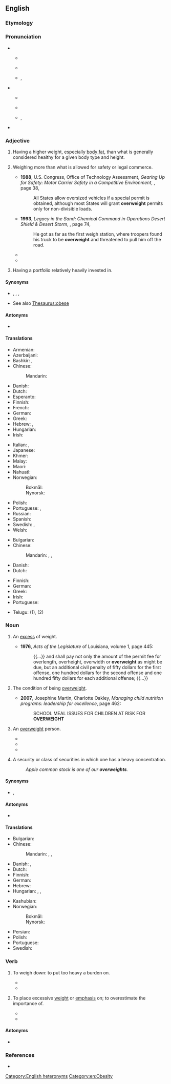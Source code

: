 ==English==

===Etymology===
{{affix|en|over-|weight}}

===Pronunciation===
* {{sense|adjective}}
** {{a|UK}} {{IPA|en|/ˌəʊvəˈweɪt/}}
** {{audio|en|LL-Q1860 (eng)-Vealhurl-overweight (adj).wav |Audio (UK)}}
** {{a|US}} {{enPR|ō'vər-wātʹ}}, {{IPA|en|/ˌoʊvɚˈweɪt/}}
* {{sense|noun}}
** {{a|UK}} {{IPA|en|/ˈəʊvəweɪt/}}
** {{audio|en|LL-Q1860 (eng)-Vealhurl-overweight (noun).wav |Audio (UK)}}
** {{a|US}} {{enPR|ōʹvər-wāt}}, {{IPA|en|/ˈoʊvɚweɪt/}}
* {{rhymes|en|eɪt|s=3}}

===Adjective===
{{en-adj}}

# {{lb|en|of a person}} Having a higher weight, especially [[body fat]], than what is generally considered healthy for a given body type and height.
#:{{ux|en|Before her diet, Jane was noticeably '''overweight''', but she shed five kilos in the next two months.}}
# {{lb|en|transportation|legal|of a vehicle}} Weighing more than what is allowed for safety or legal commerce.
#* '''1988''', U.S. Congress, Office of Technology Assessment, ''Gearing Up for Safety: Motor Carrier Safety in a Competitive Environment'', {{ISBN|1428922504}}, page 38,
#*: All States allow oversized vehicles if a special permit is obtained, although most States will grant '''overweight''' permits only for non-divisible loads.
#* '''1993''', ''Legacy in the Sand: Chemical Command in Operations Desert Shield & Desert Storm'', {{ISBN|0788104756}}, page 74,
#*: He got as far as the first weigh station, where troopers found his truck to be '''overweight''' and threatened to pull him off the road.
#* {{quote-book|en|date=13 October 1993|author={{w|National Transportation Safety Board}}|title=Aircraft Accident Report: In-Flight Engine Separation, Japan Airlines, Inc., Flight 46E, Boeing 747-121, N473EV, Anchorage, Alaska, March 31, 1993|chapter=1.17.1 Maintenance Records|url=https://www.ntsb.gov/investigations/AccidentReports/Reports/AAR9306.pdf|archiveurl=https://web.archive.org/web/20220617195845/https://www.ntsb.gov/investigations/AccidentReports/Reports/AAR9306.pdf|archivedate=17 June 2022|accessdate=17 June 2022|page=26|text=The records did not reveal any previous encounters with severe turbulence.  The three major alterations/repairs involving the wing were either far outboard of the strut wing station, or were performed on the right wing.  Two '''overweight''' landings had been recorded since the aircraft was put into service with Evergreen.  In both cases, an inspection of the airplane was accomplished in accordance with the Boeing Maintenance Manual.}}
#* {{quote-book|en|date=26 July 1999|author={{w|National Transportation Safety Board}}|title=Railroad Accident Report: Collision of Northern Indiana Commuter Transportation District Train 102 With a Tractor-Trailer, Portage, Indiana, June 18, 1998|isbn=1428996532|chapter=Operator Actions|url=https://www.ntsb.gov/investigations/AccidentReports/Reports/RAR9903.pdf|archiveurl=https://web.archive.org/web/20220617194238/https://www.ntsb.gov/investigations/AccidentReports/Reports/RAR9903.pdf|archivedate=17 June 2022|accessdate=17 June 2022|page=48|text=Postaccident examination of the vehicle indicated, for example, that the driver had not adequately maintained his logbook and that his vehicle had been '''overweight''' for travel in Indiana.}}
# {{lb|en|investment|finance|followed by a noun or prepositional phrase indicating a security or type of security}} Having a portfolio relatively heavily invested in.
#:{{ux|en|Our portfolio is very '''overweight''' (in) Asian technology stocks.}}

====Synonyms====
* {{sense|of a person}} {{l|en|fat}}, {{l|en|morbidly obese}}, {{l|en|obese}}, {{l|en|overnourished}} {{qualifier|often euphemistic}}
* See also [[Thesaurus:obese]]

====Antonyms====
* {{l|en|underweight}}

====Translations====
{{trans-top|of a person, heavier than is healthy}}
* Armenian: {{t|hy|[[նորմայից]] [[ավել]] [[քաշ]] [[ունեցող]]}}
* Azerbaijani: {{t|az|artıq çəkili}}
* Bashkir: {{t|ba|йыуан|sc=Cyrl}}, {{t|ba|һимеҙ|sc=Cyrl}}
* Chinese:
*: Mandarin: {{t+|cmn|超重|tr=chāozhòng}}
* Danish: {{t|da|overvægtig}}
* Dutch: {{t|nl|te zwaar}}
* Esperanto: {{t|eo|superpeza}}
* Finnish: {{t+|fi|ylipainoinen}}
* French: {{t|fr|[[en]] [[surpoids]]}}
* German: {{t+|de|übergewichtig}}
* Greek: {{t+|el|υπέρβαρος}}
* Hebrew: {{t|he|בעל משקל עודף|m|tr=báal mishkál odéf}}, {{t+|he|שמן|m|tr=shamén}}
* Hungarian: {{t+|hu|túlsúlyos}}
* Irish: {{t|ga|róthrom}}
{{trans-mid}}
* Italian: {{t|it|[[in]] [[sovrappeso]]}}, {{t+|it|sovrappeso|m}}
* Japanese: {{t|ja|[[メタボ]]な|tr=metabo na|sc=Jpan}} {{qualifier|informal}}
* Khmer: {{t-needed|km}}
* Malay: {{t|ms|gemuk tambun}}
* Maori: {{t|mi|katete}}
* Nahuatl: {{t+|nah|tomahuac}}
* Norwegian:
*: Bokmål: {{t|nb|overvektig}}
*: Nynorsk: {{t|nn|overvektig}}
* Polish: {{t+|pl|nadwaga|f}}
* Portuguese: {{t|pt|[[com]] [[excesso]] [[de]] [[peso]]}}, {{t|pt|[[com]] [[sobrepeso]]}}
* Russian: {{t-needed|ru}}
* Spanish: {{t|es|[[con]] [[sobrepeso]]}}
* Swedish: {{t+|sv|överviktig}}, {{t+|sv|tjock}} {{q|generally}}
* Welsh: {{t|cy|dros ei bwysau}}
{{trans-bottom}}

{{trans-top|of a vehicle, weighing more than is allowed}}
* Bulgarian: {{t+|bg|претоварен}}
* Chinese:
*: Mandarin: {{t+|cmn|超重|tr=chāozhòng}}, {{t+|cmn|超載}}, {{t+|cmn|超载|tr=chāozài}}
* Danish: {{t|da|overlæsset}}
* Dutch: {{t|nl|te zwaar}}
{{trans-mid}}
* Finnish: {{t+|fi|ylipainoinen}}
* German: {{t+|de|überladen}}
* Greek: {{t+|el|υπέρβαρος|m}}
* Irish: {{t|ga|róthrom}}
* Portuguese: {{t+|pt|sobrecarregado}}
{{trans-bottom}}

{{checktrans-top}}
* Telugu: {{t+check|te|స్థూలకాయం}} (1), {{t-check|te|అధిక బరువు}} (2)
{{trans-mid}}
{{trans-bottom}}

===Noun===
{{en-noun|~}}

# {{lb|en|uncountable|chiefly|transport|legal}} An [[excess]] of weight.
#* '''1976''', ''Acts of the Legislature'' of Louisiana, volume 1, page 445:
#*: {{...}} and shall pay not only the amount of the permit fee for overlength, overheight, overwidth or '''overweight''' as might be due, but an additional civil penalty of fifty dollars for the first offense, one hundred dollars for the second offense and one hundred fifty dollars for each additional offense; {{...}}
# {{lb|en|uncountable|healthcare}} The condition of being [[#Adjective|overweight]].
#* '''2007''', Josephine Martin, Charlotte Oakley, ''Managing child nutrition programs: leadership for excellence'', page 462:
#*: SCHOOL MEAL ISSUES FOR CHILDREN AT RISK FOR '''OVERWEIGHT'''
# {{lb|en|countable}} An [[#Adjective|overweight]] person.
#* {{quote-book|en
|url=https://books.google.ch/books?id=-B_6k-YMEKAC&q=%22of+overweights%22&dq=%22of+overweights%22
|title=Mortality Among Insured '''Overweights''' in Recent Years
|author=Louis Israel Dublin
|publisher=Association of Life Insurance Medical Directors of America
|oclc=10789418
|year=1951
|page=28
|passage=The study provides up-to-date facts on the variety of diseases, vascular, metabolic, hepatic, and other, which are responsible for the excess mortality of '''overweights'''.
}}
#* {{quote-journal|en
|url=https://idp.springer.com/authorize/casa?redirect_uri=https://link.springer.com/article/10.1023/A:1018810723493&casa_token=CN6K0oICplcAAAAA:hQRDfE1UXqNge8pYcLgvmWr0nKhRSA5vuZarP889UqaQby5HlniWibML9bJE5mAK39Bcz956J7VmsDmZwQ
|title=The role of body weight, waist-to-hip ratio, and breast size in judgments of female attractiveness
|journal=Sex roles
|author=Adrian Furnham, Melanie Dias, Alastair McClelland
|publisher=Springer
|issn=1573-2762
|doi=10.1023/a:1018810723493
|year=1998
|volume=39
|issue=3
|pages=311-326
|passage=Singh found that the normal weight figures were judged more attractive than the underweights‚ who were more attractive than the '''overweights'''.
}}
#* {{quote-book|en
|url=http://scirj.org/rp/files/original/5259e0c0e17f31da4a93f70e15e8c397.pdf
|title=Relation between the new anthropometric obesity parameters and inflammatory markers in healthy adult men
|author=Ahmet Celik, Edibe Saricicek, Vahap Saricicek, Elif Sahin, Gokhan Ozdemir, Metin Kilinc, Ayten Oguz
|publisher=SCIRJ
|year=2014
|passage=Subjects were grouped as Group 1 and Group 2 according to VAI, and normals, '''overweights''' and obeses according to BMI.
}}
# {{lb|en|countable|investment|finance}} A security or class of securities in which one has a heavy concentration.
#: ''Apple common stock is one of our '''overweights'''.''

====Synonyms====
* {{sense|of a person}} {{l|en|adiposity}}, {{l|en|obesity}}

====Antonyms====
* {{l|en|underweight}}

====Translations====
{{trans-top|excess of weight}}
* Bulgarian: {{t|bg|свръхтегло|n}}
* Chinese:
*: Mandarin: {{t+|cmn|超重|tr=chāozhòng}}, {{t+|cmn|超載}}, {{t+|cmn|超载|tr=chāozài}}
* Danish: {{t|da|overvægt|c}}, {{t|da|overlæs|n}} {{qualifier|of a vehicle}}
* Dutch: {{t+|nl|overgewicht|n}}
* Finnish: {{t+|fi|ylipaino}}
* German: {{t+|de|Übergewicht|n}}
* Hebrew: {{t|he|משקל עודף|m|tr=mishkál odéf}}
* Hungarian: {{t+|hu|súlytöbblet}}, {{t+|hu|többletsúly}}, {{t+|hu|túlsúly}}
{{trans-mid}}
* Kashubian: {{t|csb|nądwôga|f}}
* Norwegian:
*: Bokmål: {{t+|nb|overvekt|m|f}}
*: Nynorsk: {{t|nn|overvekt|f}}
* Persian: {{t+|fa|اضافه‌وزن|tr=ezâfe-vazn|sc=fa-Arab}}
* Polish: {{t+|pl|nadwaga|f}}
* Portuguese: {{t+|pt|sobrepeso|m}}
* Swedish: {{t+|sv|övervikt|c}}
{{trans-bottom}}

===Verb===
{{en-verb}}

# {{lb|en|transitive}} To weigh down: to put too heavy a burden on.
#* {{quote-book|1=en|year=1887|author=H. Rider Haggard|authorlink=H. Rider Haggard|title=She: A History of Adventure|url=http://www.gutenberg.org/files/3155/3155-0.txt|passage=Such things are not for us to know. Knowledge is to the strong, and we are weak. Too much wisdom would perchance blind our imperfect sight, and too much strength would make us drunk, and '''over-weight''' our feeble reason till it fell and we were drowned in the depths of our own vanity.}}
#* {{quote-journal|en|year=1962|month=March|title=The New Year Freeze-up on British Railways|journal=Modern Railways|page=158|text=Throughout the country there were: rupture of telecommunications, resulting amongst other things from telegraph wires and posts '''overweighted''' by snow or struck down by gales; [...].}}
# {{lb|en|transitive}} To place excessive [[weight]] or [[emphasis]] on; to overestimate the importance of. {{defdate|from 17th c.}}
#* {{RQ:Montaigne Florio Essayes|chapter=8|book=II|passage=We also '''over-weight''' such vaine future conjectures, which infant-spirits give us.}}
#* {{quote-journal|en|2009|January 11|Geraldine Fabrikant|work=New York Times|title=[http://www.nytimes.com/2009/01/11/business/mutfund/11safe.html How Safe Is That Nest Egg, Anyhow?]
|passage=Kinnel explained it, the problem at Select High Income was that it '''overweighted''' mortgage bonds and underweighted other types of corporate debt, a strategy that backfired when the mortgage market collapsed.}}

====Antonyms====
* {{l|en|underweight}}

===References===
* {{R:Lexico}}

[[Category:English heteronyms]]
[[Category:en:Obesity]]